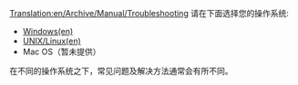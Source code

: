 [[Translation:en/Archive/Manual/Troubleshooting]]
{{zh/Manual/目录}}
请在下面选择您的操作系统:

* [[en/Archive/Manual/Troubleshooting Windows|Windows(en)]]
* [[en/Archive/Manual/Troubleshooting Unix|UNIX/Linux(en)]]
* Mac OS（暂未提供）

在不同的操作系统之下，常见问题及解决方法通常会有所不同。